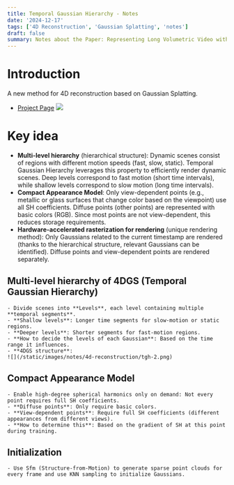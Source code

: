 ```yaml
---
title: Temporal Gaussian Hierarchy - Notes
date: '2024-12-17'
tags: ['4D Reconstruction', 'Gaussian Splatting', 'notes']
draft: false
summary: Notes about the Paper: Representing Long Volumetric Video with Temporal Gaussian Hierarchy
---
```


# Introduction

A new method for 4D reconstruction based on Gaussian Splatting.

- [Project Page](https://zju3dv.github.io/longvolcap/)
  ![](/static/images/notes/4d-reconstruction/tgh-1.png)

# Key idea

- **Multi-level hierarchy** (hierarchical structure): Dynamic scenes consist of regions with different motion speeds (fast, slow, static). Temporal Gaussian Hierarchy leverages this property to efficiently render dynamic scenes. Deep levels correspond to fast motion (short time intervals), while shallow levels correspond to slow motion (long time intervals).
- **Compact Appearance Model**: Only view-dependent points (e.g., metallic or glass surfaces that change color based on the viewpoint) use all SH coefficients. Diffuse points (other points) are represented with basic colors (RGB). Since most points are not view-dependent, this reduces storage requirements.
- **Hardware-accelerated rasterization for rendering** (unique rendering method): Only Gaussians related to the current timestamp are rendered (thanks to the hierarchical structure, relevant Gaussians can be identified). Diffuse points and view-dependent points are rendered separately.

## Multi-level hierarchy of 4DGS (Temporal Gaussian Hierarchy)

    - Divide scenes into **Levels**, each level containing multiple **temporal segments**.
    - **Shallow levels**: Longer time segments for slow-motion or static regions.
    - **Deeper levels**: Shorter segments for fast-motion regions.
    - **How to decide the levels of each Gaussian**: Based on the time range it influences.
    - **4DGS structure**:
    ![](/static/images/notes/4d-reconstruction/tgh-2.png)

## Compact Appearance Model

    - Enable high-degree spherical harmonics only on demand: Not every point requires full SH coefficients.
    - **Diffuse points**: Only require basic colors.
    - **View-dependent points**: Require full SH coefficients (different appearances from different views).
    - **How to determine this**: Based on the gradient of SH at this point during training.

## Initialization

    - Use Sfm (Structure-from-Motion) to generate sparse point clouds for every frame and use KNN sampling to initialize Gaussians.
